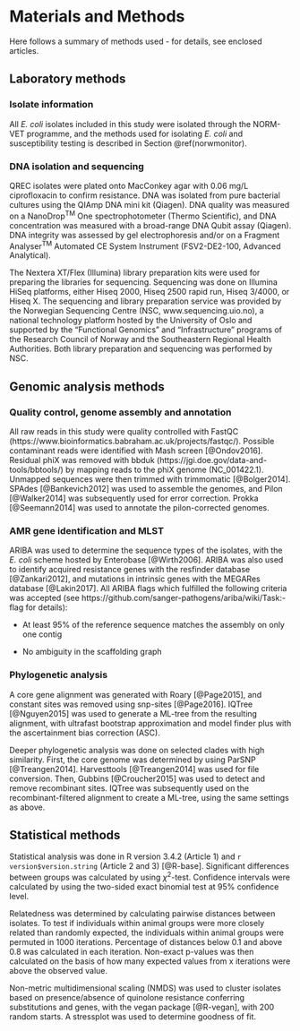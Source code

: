 # Materials and Methods

Here follows a summary of methods used - for details, see enclosed articles.

<!-- Chapter 1  -->
## Laboratory methods

### Isolate information
All _E. coli_ isolates included in this study were isolated through the NORM-VET programme, and the methods used for isolating _E. coli_ and susceptibility testing is described in Section \@ref(norwmonitor).

### DNA isolation and sequencing
QREC isolates were plated onto MacConkey agar with 0.06 mg/L ciprofloxacin to confirm resistance. DNA was isolated from pure bacterial cultures using the QIAmp DNA mini kit (Qiagen). DNA quality was measured on a NanoDrop^TM^ One spectrophotometer (Thermo Scientific), and DNA concentration was measured with a broad-range DNA Qubit assay (Qiagen). DNA integrity was assessed by gel electrophoresis and/or on a Fragment Analyser^TM^ Automated CE System Instrument (FSV2-DE2-100, Advanced Analytical).

The Nextera XT/Flex (Illumina) library preparation kits were used for preparing the libraries for sequencing. Sequencing was done on Illumina HiSeq platforms, either Hiseq 2000, Hiseq 2500 rapid run, Hiseq 3/4000, or Hiseq X. The sequencing and library preparation service was provided by the Norwegian Sequencing Centre (NSC, www.sequencing.uio.no), a national technology platform hosted by the University of Oslo and supported by the "Functional Genomics" and "Infrastructure" programs of the Research Council of Norway and the Southeastern Regional Health Authorities. Both library preparation and sequencing was performed by NSC.

<!-- Chapter 2  -->
## Genomic analysis methods
### Quality control, genome assembly and annotation
All raw reads in this study were quality controlled with FastQC (https://www.bioinformatics.babraham.ac.uk/projects/fastqc/). Possible contaminant reads were identified with Mash screen [@Ondov2016]. Residual phiX was removed with bbduk (https://jgi.doe.gov/data-and-tools/bbtools/) by mapping reads to the phiX genome (NC_001422.1). Unmapped sequences were then trimmed with trimmomatic [@Bolger2014]. SPAdes [@Bankevich2012] was used to assemble the genomes, and Pilon [@Walker2014] was subsequently used for error correction. Prokka [@Seemann2014] was used to annotate the pilon-corrected genomes. 

### AMR gene identification and MLST {#aribaflag}
ARIBA was used to determine the sequence types of the isolates, with the _E. coli_ scheme hosted by Enterobase [@Wirth2006].
ARIBA was also used to identify acquired resistance genes with the resfinder database [@Zankari2012], and mutations in intrinsic genes with the MEGARes database [@Lakin2017]. All ARIBA flags which fulfilled the following criteria was accepted (see https://github.com/sanger-pathogens/ariba/wiki/Task:-flag for details):

- At least 95% of the reference sequence matches the assembly on only one contig

- No ambiguity in the scaffolding graph


### Phylogenetic analysis
A core gene alignment was generated with Roary [@Page2015], and constant sites was removed using snp-sites [@Page2016]. IQTree [@Nguyen2015] was used to generate a ML-tree from the resulting alignment, with ultrafast bootstrap approximation and model finder plus with the ascertainment bias correction (ASC). 

Deeper phylogenetic analysis was done on selected clades with high similarity. First, the core genome was determined by using ParSNP [@Treangen2014]. Harvesttools [@Treangen2014] was used for file conversion. Then, Gubbins [@Croucher2015] was used to detect and remove recombinant sites. IQTree was subsequently used on the recombinant-filtered alignment to create a ML-tree, using the same settings as above.


<!-- Chapter 3 -->
## Statistical methods
Statistical analysis was done in R version 3.4.2 (Article 1) and `r version$version.string` (Article 2 and 3) [@R-base].
Significant differences between groups was calculated by using $\chi$^2^-test. Confidence intervals were calculated by using the two-sided exact binomial test at 95% confidence level.

Relatedness was determined by calculating pairwise distances between isolates. To test if individuals within animal groups were more closely related than randomly expected, the individuals within animal groups were permuted in 1000 iterations. Percentage of distances below 0.1 and above 0.8 was calculated in each iteration. Non-exact p-values was then calculated on the basis of how many expected values from x iterations were above the observed value. 

Non-metric multidimensional scaling (NMDS) was used to cluster isolates based on presence/absence of quinolone resistance conferring substitutions and genes, with the vegan package [@R-vegan], with 200 random starts. A stressplot was used to determine goodness of fit.